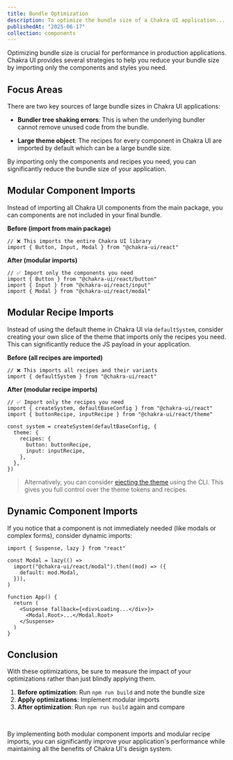 ```yaml
---
title: Bundle Optimization
description: To optimize the bundle size of a Chakra UI application...
publishedAt: "2025-06-17"
collection: components
---
```


Optimizing bundle size is crucial for performance in production applications.
Chakra UI provides several strategies to help you reduce your bundle size by
importing only the components and styles you need.

## Focus Areas

There are two key sources of large bundle sizes in Chakra UI applications:

- **Bundler tree shaking errors**: This is when the underlying bundler cannot
  remove unused code from the bundle.

- **Large theme object**: The recipes for every component in Chakra UI are
  imported by default which can be a large bundle size.

By importing only the components and recipes you need, you can significantly
reduce the bundle size of your application.

## Modular Component Imports

Instead of importing all Chakra UI components from the main package, you can
components are not included in your final bundle.

**Before (import from main package)**

```tsx
// ❌ This imports the entire Chakra UI library
import { Button, Input, Modal } from "@chakra-ui/react"
```

**After (modular imports)**

```tsx
// ✅ Import only the components you need
import { Button } from "@chakra-ui/react/button"
import { Input } from "@chakra-ui/react/input"
import { Modal } from "@chakra-ui/react/modal"
```

## Modular Recipe Imports

Instead of using the default theme in Chakra UI via `defaultSystem`, consider
creating your own slice of the theme that imports only the recipes you need.
This can significantly reduce the JS payload in your application.

**Before (all recipes are imported)**

```tsx
// ❌ This imports all recipes and their variants
import { defaultSystem } from "@chakra-ui/react"
```

**After (modular recipe imports)**

```tsx
// ✅ Import only the recipes you need
import { createSystem, defaultBaseConfig } from "@chakra-ui/react"
import { buttonRecipe, inputRecipe } from "@chakra-ui/react/theme"

const system = createSystem(defaultBaseConfig, {
  theme: {
    recipes: {
      button: buttonRecipe,
      input: inputRecipe,
    },
  },
})
```

> Alternatively, you can consider
> [ejecting the theme](/docs/get-started/cli#chakra-eject) using the CLI. This
> gives you full control over the theme tokens and recipes.

## Dynamic Component Imports

If you notice that a component is not immediately needed (like modals or complex
forms), consider dynamic imports:

```tsx
import { Suspense, lazy } from "react"

const Modal = lazy(() =>
  import("@chakra-ui/react/modal").then((mod) => ({
    default: mod.Modal,
  })),
)

function App() {
  return (
    <Suspense fallback={<div>Loading...</div>}>
      <Modal.Root>...</Modal.Root>
    </Suspense>
  )
}
```

## Conclusion

With these optimizations, be sure to measure the impact of your optimizations
rather than just blindly applying them.

1. **Before optimization**: Run `npm run build` and note the bundle size
2. **Apply optimizations**: Implement modular imports
3. **After optimization**: Run `npm run build` again and compare

<br />

By implementing both modular component imports and modular recipe imports, you
can significantly improve your application's performance while maintaining all
the benefits of Chakra UI's design system.
